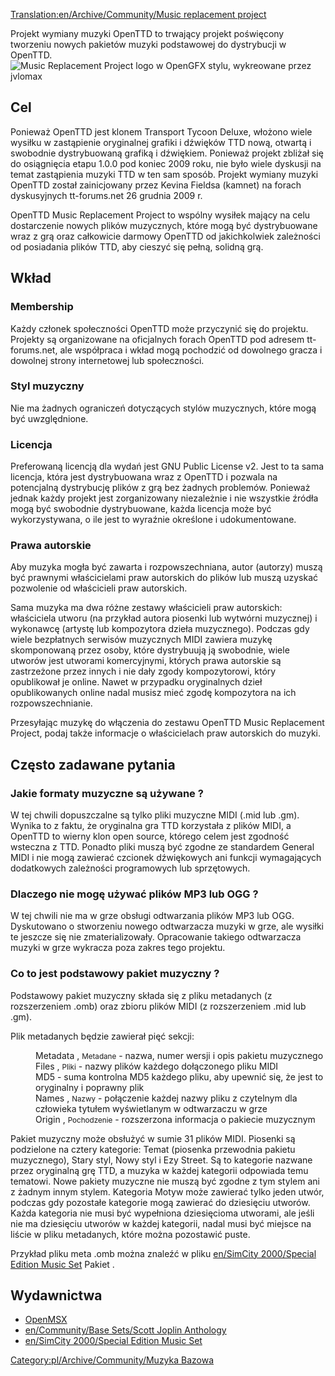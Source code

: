 [[Translation:en/Archive/Community/Music replacement project]]
 <!--{{-}}-->
Projekt wymiany muzyki OpenTTD to trwający projekt poświęcony tworzeniu nowych pakietów muzyki podstawowej do dystrybucji w OpenTTD. 
[[File:en/Archive/Community/OpenMRP OGFX.png |frame|border|text-top|right|Music Replacement Project logo w OpenGFX stylu, wykreowane przez [http://www.tt-forums.net/memberlist.php?mode=viewprofile&u=2248 jvlomax] ]]

==Cel==
Ponieważ OpenTTD jest klonem Transport Tycoon Deluxe, włożono wiele wysiłku w zastąpienie oryginalnej grafiki i dźwięków TTD nową, otwartą i swobodnie dystrybuowaną grafiką i dźwiękiem. Ponieważ projekt zbliżał się do osiągnięcia etapu 1.0.0 pod koniec 2009 roku, nie było wiele dyskusji na temat zastąpienia muzyki TTD w ten sam sposób. Projekt wymiany muzyki OpenTTD został zainicjowany przez Kevina Fieldsa (kamnet) na forach dyskusyjnych tt-forums.net 26 grudnia 2009 r.

OpenTTD Music Replacement Project to wspólny wysiłek mający na celu dostarczenie nowych plików muzycznych, które mogą być dystrybuowane wraz z grą oraz całkowicie darmowy OpenTTD od jakichkolwiek zależności od posiadania plików TTD, aby cieszyć się pełną, solidną grą.

==Wkład==
===Membership===
Każdy członek społeczności OpenTTD może przyczynić się do projektu. Projekty są organizowane na oficjalnych forach OpenTTD pod adresem tt-forums.net, ale współpraca i wkład mogą pochodzić od dowolnego gracza i dowolnej strony internetowej lub społeczności.
===Styl muzyczny===
Nie ma żadnych ograniczeń dotyczących stylów muzycznych, które mogą być uwzględnione.
===Licencja===
Preferowaną licencją dla wydań jest GNU Public License v2. Jest to ta sama licencja, która jest dystrybuowana wraz z OpenTTD i pozwala na potencjalną dystrybucję plików z grą bez żadnych problemów. Ponieważ jednak każdy projekt jest zorganizowany niezależnie i nie wszystkie źródła mogą być swobodnie dystrybuowane, każda licencja może być wykorzystywana, o ile jest to wyraźnie określone i udokumentowane.
===Prawa autorskie===
Aby muzyka mogła być zawarta i rozpowszechniana, autor (autorzy) muszą być prawnymi właścicielami praw autorskich do plików lub muszą uzyskać pozwolenie od właścicieli praw autorskich.

Sama muzyka ma dwa różne zestawy właścicieli praw autorskich: właściciela utworu (na przykład autora piosenki lub wytwórni muzycznej) i wykonawcę (artystę lub kompozytora dzieła muzycznego). Podczas gdy wiele bezpłatnych serwisów muzycznych MIDI zawiera muzykę skomponowaną przez osoby, które dystrybuują ją swobodnie, wiele utworów jest utworami komercyjnymi, których prawa autorskie są zastrzeżone przez innych i nie dały zgody kompozytorowi, który opublikował je online. Nawet w przypadku oryginalnych dzieł opublikowanych online nadal musisz mieć zgodę kompozytora na ich rozpowszechnianie.

Przesyłając muzykę do włączenia do zestawu OpenTTD Music Replacement Project, podaj także informacje o właścicielach praw autorskich do muzyki. 



==Często zadawane pytania==

===Jakie formaty muzyczne są używane ?===
W tej chwili dopuszczalne są tylko pliki muzyczne MIDI (.mid lub .gm). Wynika to z faktu, że oryginalna gra TTD korzystała z plików MIDI, a OpenTTD to wierny klon open source, którego celem jest zgodność wsteczna z TTD. Ponadto pliki muszą być zgodne ze standardem General MIDI i nie mogą zawierać czcionek dźwiękowych ani funkcji wymagających dodatkowych zależności programowych lub sprzętowych.

===Dlaczego nie mogę używać plików MP3 lub OGG ?===
W tej chwili nie ma w grze obsługi odtwarzania plików MP3 lub OGG. Dyskutowano o stworzeniu nowego odtwarzacza muzyki w grze, ale wysiłki te jeszcze się nie zmaterializowały. Opracowanie takiego odtwarzacza muzyki w grze wykracza poza zakres tego projektu.

===Co to jest podstawowy pakiet muzyczny ?===
Podstawowy pakiet muzyczny składa się z pliku metadanych (z rozszerzeniem .omb) oraz zbioru plików MIDI (z rozszerzeniem .mid lub .gm).

Plik metadanych będzie zawierał pięć sekcji:

:Metadata , <small>Metadane</small> - nazwa, numer wersji i opis pakietu muzycznego
:Files , <small>Pliki</small> - nazwy plików każdego dołączonego pliku MIDI
:MD5 - suma kontrolna MD5 każdego pliku, aby upewnić się, że jest to oryginalny i poprawny plik
:Names , <small>Nazwy</small> - połączenie każdej nazwy pliku z czytelnym dla człowieka tytułem wyświetlanym w odtwarzaczu w grze
:Origin , <small>Pochodzenie</small> - rozszerzona informacja o pakiecie muzycznym

Pakiet muzyczny może obsłużyć w sumie 31 plików MIDI. Piosenki są podzielone na cztery kategorie: Temat (piosenka przewodnia pakietu muzycznego), Stary styl, Nowy styl i Ezy Street. Są to kategorie nazwane przez oryginalną grę TTD, a muzyka w każdej kategorii odpowiada temu tematowi. Nowe pakiety muzyczne nie muszą być zgodne z tym stylem ani z żadnym innym stylem. Kategoria Motyw może zawierać tylko jeden utwór, podczas gdy pozostałe kategorie mogą zawierać do dziesięciu utworów. Każda kategoria nie musi być wypełniona dziesięcioma utworami, ale jeśli nie ma dziesięciu utworów w każdej kategorii, nadal musi być miejsce na liście w pliku metadanych, które można pozostawić puste.

Przykład pliku meta .omb można znaleźć w pliku [[en/SimCity 2000/Special Edition Music Set]] Pakiet .

==Wydawnictwa==
*[[pl/Archive/Community/OpenMSX|OpenMSX]]
*[[en/Community/Base Sets/Scott Joplin Anthology]]
*[[en/SimCity 2000/Special Edition Music Set]]

<!--[[Category:Base Music]]-->[[Category:pl/Archive/Community/Muzyka Bazowa]]